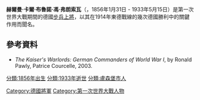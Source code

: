 {{Multiple issues|
{{Expand language|1=en|time=2021-04-08T05:13:15+00:00}}
{{No footnotes|time=2021-04-08T05:13:58+00:00}}
}}
{{Infobox military person
| name          = 赫爾曼·馮·弗朗索瓦<br>Hermann von François
| image         = Hermann-von-francois.jpg
| image_size    = 
| caption       = 
| nickname      = 
| birth_date    = {{Birth date|1856|01|31|df=y}}
| birth_place   = [[盧森堡市|盧森堡市]]
| death_date    = {{Death date and age|1933|05|15|1856|01|31|df=y}}
| death_place   = [[納粹德國|納粹德國]][[柏林|柏林]]
| placeofburial = 
| allegiance    = {{flag|German Empire}}
| branch        = [[德意志帝國陸軍|德意志帝國陸軍]]
| serviceyears  = 1875–1918
| rank          = [[File:_General_(Wehrmacht)_1.svg|40px]] [[步兵上將_(德國)|步兵上將]]
| unit          = 
| commands      = 49th (Hessian) Brigade<br />[[13th_Division_(German_Empire)|13th Division]]<br />[[I_Corps_(German_Empire)|I Corps]]<br />[[8th_Army_(German_Empire)|8th Army]]<br />[[XXXXI_Reserve_Corps_(German_Empire)|XXXXI Reserve Corps]]<br />[[VII_Corps_(German_Empire)|VII (Westphalian) Corps]]
| battles       = [[第一次世界大戰|第一次世界大戰]]
*[[斯塔盧波嫩戰役|斯塔盧波嫩戰役]]
*[[貢賓嫩戰役|貢賓嫩戰役]]
*[[坦能堡戰役_(1914年)|坦能堡之戰]]
| awards        = see [[#Orders|below]]
| relations     = 
| laterwork     = 回憶錄作者，歷史學家
}}
'''赫爾曼·卡爾·布魯諾·馮·弗朗索瓦'''（{{lang-de|Hermann Karl Bruno vonFrançois}}，1856年1月31日 - 1933年5月15日）是第一次世界大戰期間的德國[[步兵上將_(德國)|步兵上將]]，以其在1914年東德戰線的幾次德國勝利中的關鍵作用而聞名。

==參考資料==
{{reflist}}

*''The Kaiser's Warlords: German Commanders of World War I'', by Ronald Pawly, Patrice Courcelle, 2003.

{{Commons|Hermann von François|Hermann von François}}
[[分類:1856年出生|分類:1856年出生]]
[[分類:1933年逝世|分類:1933年逝世]]
[[分類:盧森堡市人|分類:盧森堡市人]]
[[Category:德國將軍|Category:德國將軍]]
[[Category:第一次世界大戰人物|Category:第一次世界大戰人物]]
{{軍事人物小作品}}